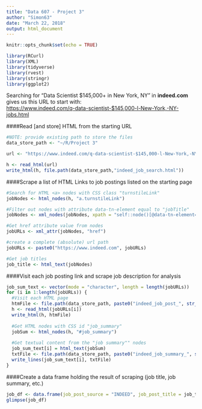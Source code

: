 ```yaml
---
title: "Data 607 - Project 3"
author: "Simon63"
date: "March 22, 2018"
output: html_document
---
```


```r
knitr::opts_chunk$set(echo = TRUE)
```

```r
library(RCurl)
library(XML)
library(tidyverse)
library(rvest)
library(stringr)
library(ggplot2)
```

Searching for "Data Scientist $145,000+ in New York, NY" in **indeed.com** gives us this URL to start with:  
<https://www.indeed.com/q-data-scientist-$145,000-l-New-York,-NY-jobs.html>

####Read [and store] HTML from the starting URL
```r
#NOTE: provide existing path to store the files
data_store_path <- "~/R/Project 3"

url <- "https://www.indeed.com/q-data-scientist-$145,000-l-New-York,-NY-jobs.html"

h <- read_html(url)
write_html(h, file.path(data_store_path,"indeed_job_search.html"))
```

####Scrape a list of HTML Links to job postings listed on the starting page
```r
#Search for HTML <a> nodes with CSS class "turnstileLink"
jobNodes <- html_nodes(h, "a.turnstileLink")

#Filter out nodes with attribute data-tn-element equal to "jobTitle"
jobNodes <- xml_nodes(jobNodes, xpath = "self::node()[@data-tn-element='jobTitle']")

#Get href attribute value from nodes
jobURLs <- xml_attr(jobNodes, "href")

#create a complete (absolute) url path
jobURLs <- paste0("https://www.indeed.com", jobURLs)

#Get job titles
job_title <- html_text(jobNodes)
```

####Visit each job posting link and scrape job description for analysis
```r
job_sum_text <- vector(mode = "character", length = length(jobURLs))
for (i in 1:length(jobURLs)) {
  #Visit each HTML page
  htmFile <- file.path(data_store_path, paste0("indeed_job_post_", str_pad(i, 3, pad = "0"), ".html"))
  h <- read_html(jobURLs[i])
  write_html(h, htmFile)
  
  #Get HTML nodes with CSS id "job_summary"
  jobSum <- html_nodes(h, "#job_summary")
  
  #Get textual content from the "job summary"" nodes
  job_sum_text[i] = html_text(jobSum)
  txtFile <- file.path(data_store_path, paste0("indeed_job_summary_", str_pad(i, 3, pad = "0"), ".txt"))
  write_lines(job_sum_text[i], txtFile)
}
```

####Create a data frame holding the result of scraping (job title, job summary, etc.)
```r
job_df <- data.frame(job_post_source = "INDEED", job_post_title = job_title, job_post_summary = job_sum_text)
glimpse(job_df)
```

